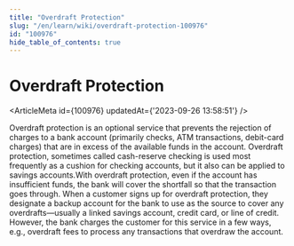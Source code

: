 ```yaml
---
title: "Overdraft Protection"
slug: "/en/learn/wiki/overdraft-protection-100976"
id: "100976"
hide_table_of_contents: true
---
```



# Overdraft Protection

<ArticleMeta id={100976} updatedAt={'2023-09-26 13:58:51'} />
<div className='border-solid border-b border-t-0 my-4 border-[var(--ifm-color-gray-300)]' />

Overdraft protection is an optional service that prevents the rejection of charges to a bank account (primarily checks, ATM transactions, debit-card charges) that are in excess of the available funds in the account. Overdraft protection, sometimes called cash-reserve checking is used most frequently as a cushion for checking accounts, but it also can be applied to savings accounts.With overdraft protection, even if the account has insufficient funds, the bank will cover the shortfall so that the transaction goes through. When a customer signs up for overdraft protection, they designate a backup account for the bank to use as the source to cover any overdrafts—usually a linked savings account, credit card, or line of credit. However, the bank charges the customer for this service in a few ways, e.g., overdraft fees to process any transactions that overdraw the account.
